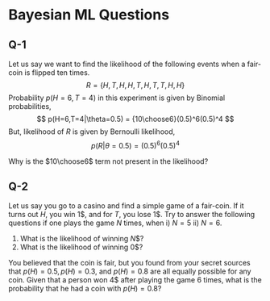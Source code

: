 # Bayesian ML Questions

## Q-1
Let us say we want to find the likelihood of the following events when a fair-coin is flipped ten times.
$$
R = \{H,T,H,H,T,H,T,T,H,H\}
$$
Probability $p(H=6, T=4)$ in this experiment is given by Binomial probabilities,
$$
p(H=6,T=4|\theta=0.5) = {10\choose6}(0.5)^6(0.5)^4 
$$
But, likelihood of $R$ is given by Bernoulli likelihood,
$$
p(R|\theta=0.5) = (0.5)^6(0.5)^4
$$

Why is the $10\choose6$ term not present in the likelihood?

## Q-2
Let us say you go to a casino and find a simple game of a fair-coin. If it turns out $H$, you win $1\$$, and for $T$, you lose $1\$$. Try to answer the following questions if one plays the game $N$ times, when i) $N=5$ ii) $N=6$.

1. What is the likelihood of winning $N\$$?
1. What is the likelihood of winning $0\$$?

You believed that the coin is fair, but you found from your secret sources that $p(H)=0.5, p(H)=0.3$, and $p(H)=0.8$ are all equally possible for any coin. Given that a person won $4\$$ after playing the game $6$ times, what is the probability that he had a coin with $p(H)=0.8$?
